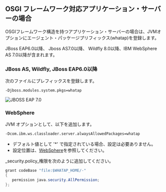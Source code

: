 ## OSGI フレームワーク対応アプリケーション・サーバーの場合

OSGIフレームワーク構造を持つアプリケーション・サーバーの場合は、JVMオプションにエージェント・パッケージプリフィックス(whatap)を登録します。

JBoss EAP6.0以降、 Jboss AS7.0以降、 Wildfly 8.0以降、IBM WebSphere AS 7.0以降が含まれます。

### JBoss AS, Wildfly, JBoss EAP6.0以降

次のファイルにプレフィックスを登録します。

```apacheconf title='$JBOSS_HOME/bin/standalone.conf(domain.conf)'
-Djboss.modules.system.pkgs=whatap
```

![JBOSS EAP 7.0](https://img.whatap.io/media/agent_java/install/410.png)

### WebSphere

JVM オプションとして、以下を追加します。

```bash
-Dcom.ibm.ws.classloader.server.alwaysAllowedPackages=whatap
```

- デフォルト値として '\*' で指定されている場合、設定は必要ありません。
- 設定位置は、[WebSphere](add-jvm-opt/websphere)を参照してください。

_security.policy_権限を次のように追加してください。

```java title='$WEBSPHERE_HOME/properties/server.policy || $WEBSPHERE_PROFILE_HOME/properties/server.policy'
grant codeBase "file:$WHATAP_HOME/-"
{
   permission java.security.AllPermission;
};
```
